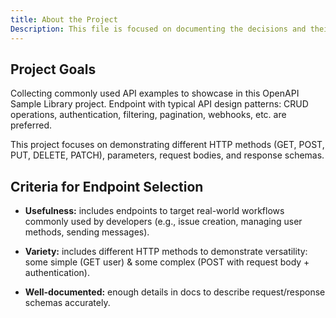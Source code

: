 ```yaml
---
title: About the Project 
Description: This file is focused on documenting the decisions and their reasons throughout the project.
---
```

## Project Goals 
Collecting commonly used API examples to showcase in this OpenAPI Sample Library project. Endpoint with typical API design patterns: CRUD operations, authentication, filtering, pagination, webhooks, etc. are preferred. 

This project focuses on demonstrating different HTTP methods (GET, POST, PUT, DELETE, PATCH), parameters, request bodies, and response schemas.

## Criteria for Endpoint Selection

- **Usefulness:** includes endpoints to target real-world workflows commonly used by developers (e.g., issue creation, managing user methods, sending messages).

- **Variety:** includes different HTTP methods to demonstrate versatility: some simple (GET user) & some complex (POST with request body + authentication).

- **Well-documented:** enough details in docs to describe request/response schemas accurately.

